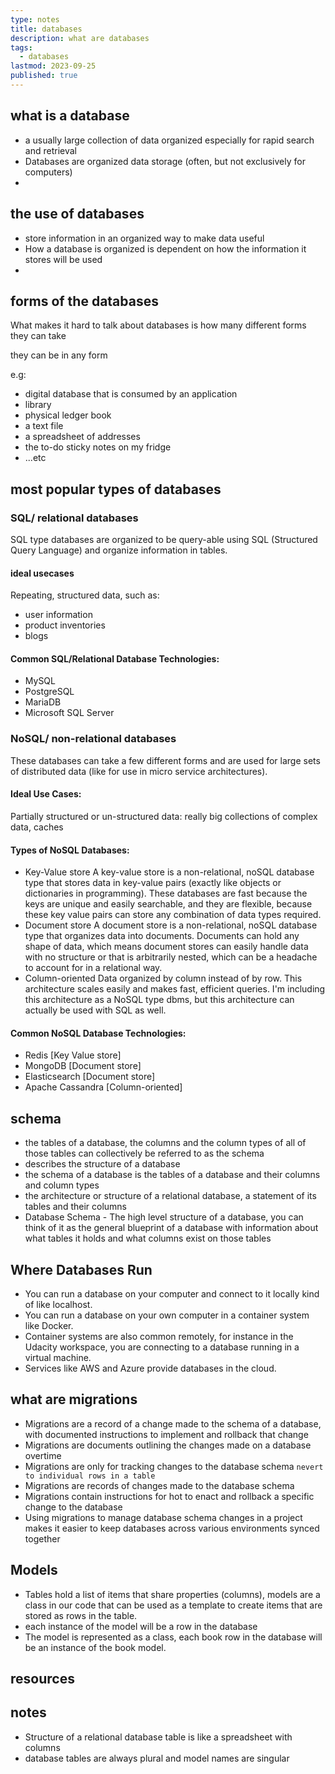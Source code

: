 ```yaml
---
type: notes
title: databases
description: what are databases
tags:
  - databases
lastmod: 2023-09-25
published: true
---
```


## what is a database

- a usually large collection of data organized especially for rapid search and retrieval
- Databases are organized data storage (often, but not exclusively for computers)
-

## the use of databases

- store information in an organized way to make data useful
- How a database is organized is dependent on how the information it stores will be used
-

## forms of the databases

What makes it hard to talk about databases is how many different forms they can take

they can be in any form

e.g:

- digital database that is consumed by an application
- library
- physical ledger book
- a text file
- a spreadsheet of addresses
- the to-do sticky notes on my fridge
- ...etc

## most popular types of databases

### SQL/ relational databases

SQL type databases are organized to be query-able using SQL (Structured Query Language) and organize information in tables.

#### ideal usecases

Repeating, structured data, such as:

- user information
- product inventories
- blogs

#### Common SQL/Relational Database Technologies:

- MySQL
- PostgreSQL
- MariaDB
- Microsoft SQL Server

### NoSQL/ non-relational databases

These databases can take a few different forms and are used for large sets of distributed data (like for use in micro service architectures).

#### Ideal Use Cases:

Partially structured or un-structured data: really big collections of complex data, caches

#### Types of NoSQL Databases:

- Key-Value store
  A key-value store is a non-relational, noSQL database type that stores data in key-value pairs (exactly like objects or dictionaries in programming).
  These databases are fast because the keys are unique and easily searchable, and they are flexible, because these key value pairs can store any combination of data types required.
- Document store
  A document store is a non-relational, noSQL database type that organizes data into documents.
  Documents can hold any shape of data, which means document stores can easily handle data with no structure or that is arbitrarily nested, which can be a headache to account for in a relational way.
- Column-oriented
  Data organized by column instead of by row.
  This architecture scales easily and makes fast, efficient queries.
  I'm including this architecture as a NoSQL type dbms, but this architecture can actually be used with SQL as well.

#### Common NoSQL Database Technologies:

- Redis [Key Value store]
- MongoDB [Document store]
- Elasticsearch [Document store]
- Apache Cassandra [Column-oriented]

## schema

- the tables of a database, the columns and the column types of all of those tables can collectively be referred to as the schema
- describes the structure of a database
- the schema of a database is the tables of a database and their columns and column types
- the architecture or structure of a relational database, a statement of its tables and their columns
- Database Schema - The high level structure of a database, you can think of it as the general blueprint of a database with information about what tables it holds and what columns exist on those tables

## Where Databases Run

- You can run a database on your computer and connect to it locally kind of like localhost.
- You can run a database on your own computer in a container system like Docker.
- Container systems are also common remotely, for instance in the Udacity workspace, you are connecting to a database running in a virtual machine.
- Services like AWS and Azure provide databases in the cloud.

## what are migrations

- Migrations are a record of a change made to the schema of a database, with documented instructions to implement and rollback that change
- Migrations are documents outlining the changes made on a database overtime
- Migrations are only for tracking changes to the database schema `nevert to individual rows in a table`
- Migrations are records of changes made to the database schema
- Migrations contain instructions for hot to enact and rollback a specific change to the database
- Using migrations to manage database schema changes in a project makes it easier to keep databases across various environments synced together

## Models

- Tables hold a list of items that share properties (columns), models are a class in our code that can be used as a template to create items that are stored as rows in the table.
- each instance of the model will be a row in the database
- The model is represented as a class, each book row in the database will be an instance of the book model.

## resources

## notes

- Structure of a relational database table is like a spreadsheet with columns
- database tables are always plural and model names are singular
